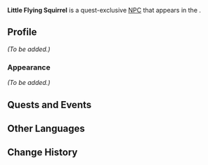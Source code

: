 {{Meta
<!-- Remove this template after adding the missing info -->
|missing_NPC_picture  = yes
|missing_NPC_profile  = yes
<!--
|missing_NPC_idle     = yes
|missing_NPC_dialogue = yes
-->
}}
{{Character Infobox
|type             = Quest NPC
|image            = NPC Little Flying Squirrel.png
|realname         = <!-- Optional, if different from in-game name -->
|deceased         = <!-- Past (for deceased prior to events of the game) or free response -->
|region           = Simulanka<!-- Character's home/main nation -->
|location         = Simulanka<!-- Nation where you can find the character in the game -->
|affiliation      = 
|title            = 

|ancestry         = <!-- Clan/family -->
|father           = 
|mother           = 
|spouse           = 
|sibling          = 
|child            = 
|relative         = 

|voiceEN          = 
|voiceCN          = 
|voiceJP          = 
|voiceKR          = 
}}
'''Little Flying Squirrel''' is a quest-exclusive [[NPC]] that appears in the {{Quest|Until the End of the World}}.
<!--
==Location==
{{subst:#tag:gallery|
NPC Location {{subst:#titleparts:{{subst:PAGENAME}}}}.png{{subst:!}}{{subst:#titleparts:{{subst:PAGENAME}}}}'s location
NPC Location {{subst:#titleparts:{{subst:PAGENAME}}}} Context.png{{subst:!}}Additional context
}}
-->
==Profile==
<!--Detailed story/lore information goes here.-->
''(To be added.)''

===Appearance===
<!--Keep appearance section short and concise. Limit to 2 paragraphs with 3-4 sentences each.-->
''(To be added.)''

==Quests and Events==
{{Quests and Events}}
<!--
==Idle Quotes==
{{Dialogue Start}}
:{{DIcon|Idle}} {{Tx}}
::{{A|VO {{subst:#titleparts:{{subst:PAGENAME}}}} 01.ogg}} "{{Tx}}"
{{Dialogue End}}

==Dialogue==
{{Dialogue Start}}
:'''{{subst:#titleparts:{{subst:PAGENAME}}}}:''' 
:{{DIcon}}
{{Dialogue End}}

==Event Dialogue==
===Event Name===
{{Dialogue Start}}
:'''{{subst:#titleparts:{{subst:PAGENAME}}}}:'''
{{Dialogue End}}
-->
==Other Languages==
{{Other Languages|default_hidden=1
|en       = Little Flying Squirrel
|zhs      = 小飞鼠
|zhs_rm   = 
|zht      = 小飛鼠
|zht_rm   = 
|ja       = 子モモンガ
|ja_rm    = 
|ko       = 꼬마 날다람쥐
|es       = Ardillita voladora
|fr       = Petit écureuil volant
|ru       = Маленькая белка-летяга
|th       = 
|vi       = Sóc Bay Nhỏ
|de       = Kleines Flughörnchen
|id       = Anak Tupai Terbang
|pt       = Esquilo Voador Pequeno
|tr       = Küçük Uçan Sincap
|it       = Scoiattolino volante
}}

==Change History==
{{Change History|4.8}}
<!--
==References==
{{Reflist}}
-->